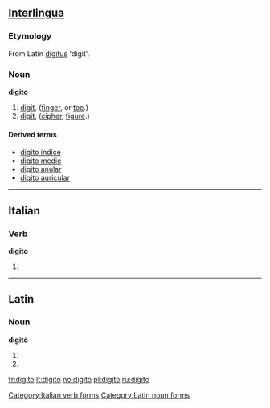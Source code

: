 {{also|digitò}}
==[[Interlingua]]==

===Etymology===
From Latin [[digitus]] 'digit'.

===Noun===
'''digito'''

# [[digit]], ([[finger]], or [[toe]].)
# [[digit]], ([[cipher]], [[figure]].)

====Derived terms====
* [[digito indice]]
* [[digito medie]]
* [[digito anular]]
* [[digito auricular]]

----

==Italian==

===Verb===
'''digito'''

# {{form of|[[first-person|First-person]] [[singular]] [[present tense]]|[[digitare#Italian|digitare]]|lang=Italian}}

[[Category:Italian verb forms]]

----

==Latin==

===Noun===
'''digitō''' {{m}}

# {{inflection of|digitus#Latin|digitus|dat|s}}
# {{inflection of|digitus#Latin|digitus|abl|s}}

[[Category:Latin noun forms]]

[[fr:digito]]
[[lt:digito]]
[[no:digito]]
[[pl:digito]]
[[ru:digito]]